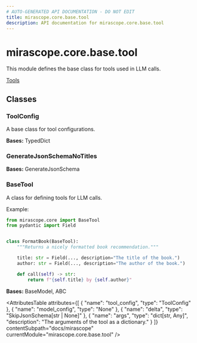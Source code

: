 ```yaml
---
# AUTO-GENERATED API DOCUMENTATION - DO NOT EDIT
title: mirascope.core.base.tool
description: API documentation for mirascope.core.base.tool
---
```


# mirascope.core.base.tool

<ApiType type="Module" />

This module defines the base class for tools used in LLM calls.

<Info title="Usage">

[Tools](/docs/mirascope/learn/tools)

</Info>

## Classes

### ToolConfig

<ApiType type="Class" />

A base class for tool configurations.

**Bases:** TypedDict


### GenerateJsonSchemaNoTitles

<ApiType type="Class" />

**Bases:** GenerateJsonSchema


### BaseTool

<ApiType type="Class" />

A class for defining tools for LLM calls.

Example:

```python
from mirascope.core import BaseTool
from pydantic import Field


class FormatBook(BaseTool):
    """Returns a nicely formatted book recommendation."""

    title: str = Field(..., description="The title of the book.")
    author: str = Field(..., description="The author of the book.")

    def call(self) -> str:
        return f"{self.title} by {self.author}"
```

**Bases:** BaseModel, ABC

<AttributesTable
  attributes={[
  {
    "name": "tool_config",
    "type": "ToolConfig"
  },
  {
    "name": "model_config",
    "type": "None"
  },
  {
    "name": "delta",
    "type": "SkipJsonSchema[str | None]"
  },
  {
    "name": "args",
    "type": "dict[str, Any]",
    "description": "The arguments of the tool as a dictionary."
  }
]}
  contentSubpath="docs/mirascope"
  currentModule="mirascope.core.base.tool"
/>



